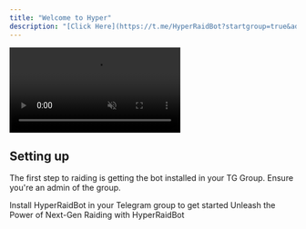 ```yaml
---
title: "Welcome to Hyper"
description: "[Click Here](https://t.me/HyperRaidBot?startgroup=true&admin) to add @HyperRaidBot to your TG Group"
---
```


<Frame>
  <video
  autoPlay
  muted
  loop
  playsInline
  className="w-full"
  src="https://mintlify-videos.s3.eu-central-1.amazonaws.com/Home.mp4"
></video>
</Frame>

## Setting up

The first step to raiding is getting the bot installed in your TG Group. Ensure you're an admin of the group.

<CardGroup cols={2}>
  <Card
    title="Installation"
    icon="download"
    href="/installation"
  >
    Install HyperRaidBot in your Telegram group to get started
  </Card>
  <Card
    title="Features"
    icon="star"
    href="/introduction"
  >
    Unleash the Power of Next-Gen Raiding with HyperRaidBot
  </Card>
</CardGroup>
